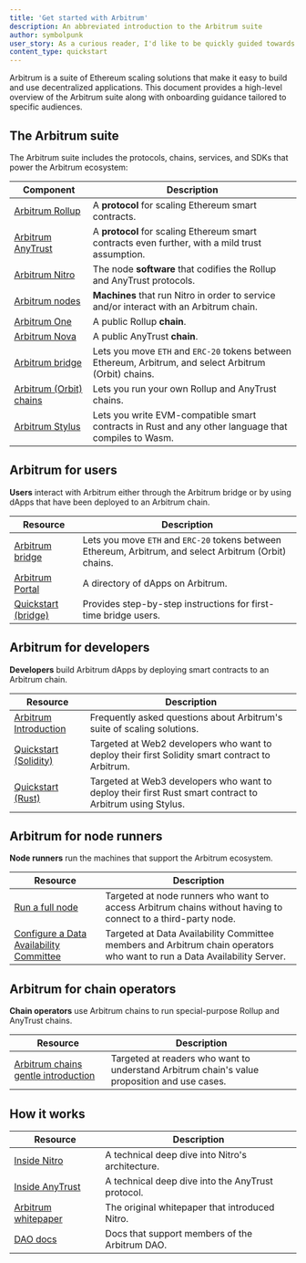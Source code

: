 ```yaml
---
title: 'Get started with Arbitrum'
description: An abbreviated introduction to the Arbitrum suite
author: symbolpunk
user_story: As a curious reader, I'd like to be quickly guided towards first steps based on my particular needs.
content_type: quickstart
---
```


<a data-quicklook-from="arbitrum">Arbitrum</a> is a suite of Ethereum scaling solutions that make it
easy to build and use decentralized applications. This document provides a high-level overview of the
Arbitrum suite along with onboarding guidance tailored to specific audiences.

## The Arbitrum suite

The Arbitrum suite includes the protocols, chains, services, and SDKs that power the Arbitrum ecosystem:

| Component                                                                                    | Description                                                                                             |
| -------------------------------------------------------------------------------------------- | ------------------------------------------------------------------------------------------------------- |
| [Arbitrum Rollup](/how-arbitrum-works/01-inside-arbitrum-nitro.mdx#arbitrum-rollup-protocol) | A **protocol** for scaling Ethereum smart contracts.                                                    |
| [Arbitrum AnyTrust](/how-arbitrum-works/deep-dives/anytrust-protocol.mdx)                    | A **protocol** for scaling Ethereum smart contracts even further, with a mild trust assumption.         |
| [Arbitrum Nitro](/how-arbitrum-works/01-inside-arbitrum-nitro.mdx)                           | The node **software** that codifies the Rollup and AnyTrust protocols.                                  |
| [Arbitrum nodes](/run-arbitrum-node/02-run-full-node.mdx)                                    | **Machines** that run Nitro in order to service and/or interact with an Arbitrum chain.                 |
| [Arbitrum One](https://portal.arbitrum.io/?chains=arbitrum-one)                              | A public Rollup **chain**.                                                                              |
| [Arbitrum Nova](https://portal.arbitrum.io/?chains=arbitrum-nova)                            | A public AnyTrust **chain**.                                                                            |
| [Arbitrum bridge](https://bridge.arbitrum.io/)                                               | Lets you move `ETH` and `ERC-20` tokens between Ethereum, Arbitrum, and select Arbitrum (Orbit) chains. |
| [Arbitrum (Orbit) chains](https://orbit.arbitrum.io/)                                        | Lets you run your own Rollup and AnyTrust chains.                                                       |
| [Arbitrum Stylus](/stylus/gentle-introduction.mdx)                                           | Lets you write EVM-compatible smart contracts in Rust and any other language that compiles to Wasm.     |

## Arbitrum for users

**Users** interact with Arbitrum either through the Arbitrum bridge or by using dApps that have been deployed to an Arbitrum chain.

| Resource                                                  | Description                                                                                             |
| --------------------------------------------------------- | ------------------------------------------------------------------------------------------------------- |
| [Arbitrum bridge](https://bridge.arbitrum.io/)            | Lets you move `ETH` and `ERC-20` tokens between Ethereum, Arbitrum, and select Arbitrum (Orbit) chains. |
| [Arbitrum Portal](https://portal.arbitrum.io/)            | A directory of dApps on Arbitrum.                                                                       |
| [Quickstart (bridge)](/arbitrum-bridge/01-quickstart.mdx) | Provides step-by-step instructions for first-time bridge users.                                         |

## Arbitrum for developers

**Developers** build Arbitrum dApps by deploying smart contracts to an Arbitrum chain.

| Resource                                                                            | Description                                                                                              |
| ----------------------------------------------------------------------------------- | -------------------------------------------------------------------------------------------------------- |
| [Arbitrum Introduction](/get-started/arbitrum-introduction)                         | Frequently asked questions about Arbitrum's suite of scaling solutions.                                  |
| [Quickstart (Solidity)](/build-decentralized-apps/01-quickstart-solidity-remix.mdx) | Targeted at Web2 developers who want to deploy their first Solidity smart contract to Arbitrum.          |
| [Quickstart (Rust)](/stylus/quickstart)                                             | Targeted at Web3 developers who want to deploy their first Rust smart contract to Arbitrum using Stylus. |

## Arbitrum for node runners

**Node runners** run the machines that support the Arbitrum ecosystem.

| Resource                                                                                                      | Description                                                                                                              |
| ------------------------------------------------------------------------------------------------------------- | ------------------------------------------------------------------------------------------------------------------------ |
| [Run a full node](/run-arbitrum-node/02-run-full-node.mdx)                                                    | Targeted at node runners who want to access Arbitrum chains without having to connect to a third-party node.             |
| [Configure a Data Availability Committee](/run-arbitrum-node/data-availability-committees/01-get-started.mdx) | Targeted at Data Availability Committee members and Arbitrum chain operators who want to run a Data Availability Server. |

## Arbitrum for chain operators

**Chain operators** use Arbitrum chains to run special-purpose Rollup and AnyTrust chains.

| Resource                                                                                   | Description                                                                                  |
| ------------------------------------------------------------------------------------------ | -------------------------------------------------------------------------------------------- |
| [Arbitrum chains gentle introduction](/launch-arbitrum-chain/01-a-gentle-introduction.mdx) | Targeted at readers who want to understand Arbitrum chain's value proposition and use cases. |

## How it works

| Resource                                                                                           | Description                                       |
| -------------------------------------------------------------------------------------------------- | ------------------------------------------------- |
| [Inside Nitro](/how-arbitrum-works/01-inside-arbitrum-nitro.mdx)                                   | A technical deep dive into Nitro's architecture.  |
| [Inside AnyTrust](/how-arbitrum-works/deep-dives/anytrust-protocol.mdx)                            | A technical deep dive into the AnyTrust protocol. |
| [Arbitrum whitepaper](https://github.com/OffchainLabs/nitro/blob/master/docs/Nitro-whitepaper.pdf) | The original whitepaper that introduced Nitro.    |
| [DAO docs](https://docs.arbitrum.foundation/gentle-intro-dao-governance)                           | Docs that support members of the Arbitrum DAO.    |

